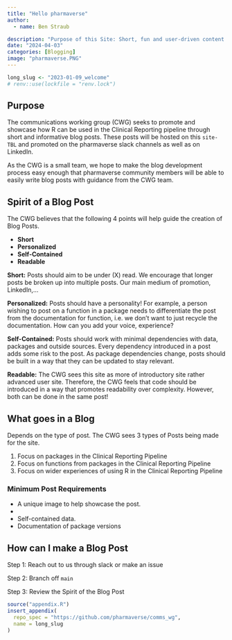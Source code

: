```yaml
---
title: "Hello pharmaverse"
author:
  - name: Ben Straub

description: "Purpose of this Site: Short, fun and user-driven content around the pharmaverse."
date: "2024-04-03"
categories: [Blogging]
image: "pharmaverse.PNG"
---
```


<!--------------- my typical setup ----------------->

```r
long_slug <- "2023-01-09_welcome"
# renv::use(lockfile = "renv.lock")
```

<!--------------- post begins here ----------------->

## Purpose

The communications working group (CWG) seeks to promote and showcase how R can be used in the Clinical Reporting pipeline through short and informative blog posts.  These posts will be hosted on this `site-TBL` and promoted on the pharmaverse slack channels as well as on LinkedIn.

As the CWG is a small team, we hope to make the blog development process easy enough that pharmaverse community members will be able to easily write blog posts with guidance from the CWG team.

## Spirit of a Blog Post

The CWG believes that the following 4 points will help guide the creation of Blog Posts. 

* **Short**
* **Personalized**
* **Self-Contained**
* **Readable**  

**Short:** Posts should aim to be under (X) read.  We encourage that longer posts be broken up into multiple posts.  Our main medium of promotion, LinkedIn,...

**Personalized:** Posts should have a personality! For example, a person wishing to post on a function in a package needs to differentiate the post from the documentation for function, i.e. we don't want to just recycle the documentation. How can you add your voice, experience?

**Self-Contained:**  Posts should work with minimal dependencies with data, packages and outside sources. Every dependency introduced in a post adds some risk to the post. As package dependencies change, posts should be built in a way that they can be updated to stay relevant.

**Readable:** The CWG sees this site as more of introductory site rather advanced user site. Therefore, the CWG feels that code should be introduced in a way that promotes readability over complexity. However, both can be done in the same post!


## What goes in a Blog

Depends on the type of post.  The CWG sees 3 types of Posts being made for the site.

1) Focus on packages in the Clinical Reporting Pipeline
2) Focus on functions from packages in the Clinical Reporting Pipeline
3) Focus on wider experiences of using R in the Clinical Reporting Pipeline

### Minimum Post Requirements

  * A unique image to help showcase the post.
  * 
  * Self-contained data.
  * Documentation of package versions


## How can I make a Blog Post

Step 1: Reach out to us through slack or make an issue

Step 2: Branch off `main`

Step 3: Review the Spirit of the Blog Post



<!--------------- appendices go here ----------------->

```r
source("appendix.R")
insert_appendix(
  repo_spec = "https://github.com/pharmaverse/comms_wg",
  name = long_slug
)
```



